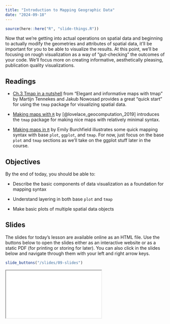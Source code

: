 ```yaml
---
title: "Introduction to Mapping Geographic Data"
date: "2024-09-18"
---
```


```r
source(here::here("R", "slide-things.R"))

```

Now that we're getting into actual operations on spatial data and beginning to actually modify the geometries and attributes of spatial data, it'll be important for you to be able to visualize the results. At this point, we'll be focusing on rough visualization as a way of "gut-checking" the outcomes of your code. We'll focus more on creating informative, aesthetically pleasing, publication quality visualizations.


## Readings

- <i class="fas fa-external-link-square-alt"></i> [Ch.3 Tmap in a nutshell](https://r-tmap.github.io/tmap-book/nutshell.html) from "Elegant and informative maps with tmap" by Martijn Tennekes and Jakub Nowosad provides a great "quick start" for using the `tmap` package for visualizing spatial data.

- <i class="fas fa-external-link-square-alt"></i> [Making maps with `R`](https://geocompr.robinlovelace.net/adv-map.html) by [@lovelace_geocomputation_2019] introduces the `tmap` package for making nice maps with relatively minimal syntax.

- <i class="fas fa-external-link-square-alt"></i> [Making maps in `R`](https://www.emilyburchfield.org/courses/eds/making_maps_in_r) by Emily Burchfield illustrates some quick mapping syntax with base `plot`, `ggplot`, and `tmap`. For now, just focus on the base `plot` and `tmap` sections as we'll take on the ggplot stuff later in the course.

## Objectives

By the end of today, you should be able to: 

*   Describe the basic components of data visualization as a foundation for mapping syntax

*   Understand layering in both base `plot` and `tmap`

*   Make basic plots of multiple spatial data objects


## Slides
The slides for today's lesson are available online as an HTML file. Use the buttons below to open the slides either as an interactive website or as a static PDF (for printing or storing for later). You can also click in the slides below and navigate through them with your left and right arrow keys.

```r
slide_buttons("/slides/09-slides")
```

<div>

```{=html}
<iframe class="slide-deck" src="/slides/09-slides.html"></iframe>
```

</div>
<!--
[Link to today's Panopto Slides](https://boisestate.hosted.panopto.com/Panopto/Pages/Viewer.aspx?id=fb4619f1-cd01-49ee-920e-b0830142b65f)
-->